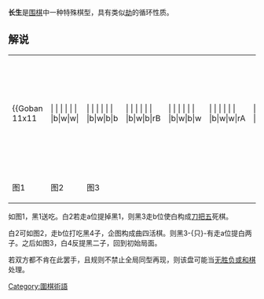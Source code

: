 {{Unreferenced|time=2021-11-13T13:29:30+00:00}}
'''长生'''是[[围棋|围棋]]中一种特殊棋型，具有类似[[劫_(围棋)|劫]]的循环性质。

== 解说 ==

{| 
|
{{Goban 11x11
| | | | | | | |b|w|w|
| | | | | | | |b|w|b|b
| | | | | | | |b|w|b|rB
| | | | | | | |b|w|b|w
| | | | | | | |b|w|w|rA
| | | | | | | |b|b|w|b1
| | | | | | | | | |b|w
| | | | | | | | | |b|
| | | | | | | | | |b|
| | | | | | | | | | |
| | | | | | | | | | |
|u=u|r=r}}
|
{{Goban 11x11
| | | | | | | |b|w|w|
| | | | | | | |b|w|b|b
| | | | | | | |b|w|b|w2
| | | | | | | |b|w|b|w
| | | | | | | |b|w|w|b3
| | | | | | | |b|b|w|b1
| | | | | | | | | |b|w
| | | | | | | | | |b|
| | | | | | | | | |b|
| | | | | | | | | | |
| | | | | | | | | | |
|u=u|r=r}}
|
{{Goban 11x11
| | | | | | | |b|w|w|
| | | | | | | |b|w|b|b
| | | | | | | |b|w|b|
| | | | | | | |b|w|b|w4
| | | | | | | |b|w|w|b3
| | | | | | | |b|b|w|b1
| | | | | | | | | |b|w
| | | | | | | | | |b|
| | | | | | | | | |b|
| | | | | | | | | | |
| | | | | | | | | | |
|u=u|r=r}}
|-
| 图1
| 图2
| 图3
|}

如图1，黑1送吃。白2若走a位提掉黑1，则黑3走b位使白构成[[刀把五|刀把五]]死棋。

白2可如图2，走b位打吃黑4子，企图构成曲四活棋。则黑3-{只}-有走a位提白两子。之后如图3，白4反提黑二子，回到初始局面。

若双方都不肯在此罢手，且规则不禁止全局同型再现，则该盘可能当[[围棋#无胜负与和棋|无胜负或和棋]]处理。

{{圍棋術語}}
{{Authority Control}}
[[Category:圍棋術語|Category:圍棋術語]]

{{board-stub}}